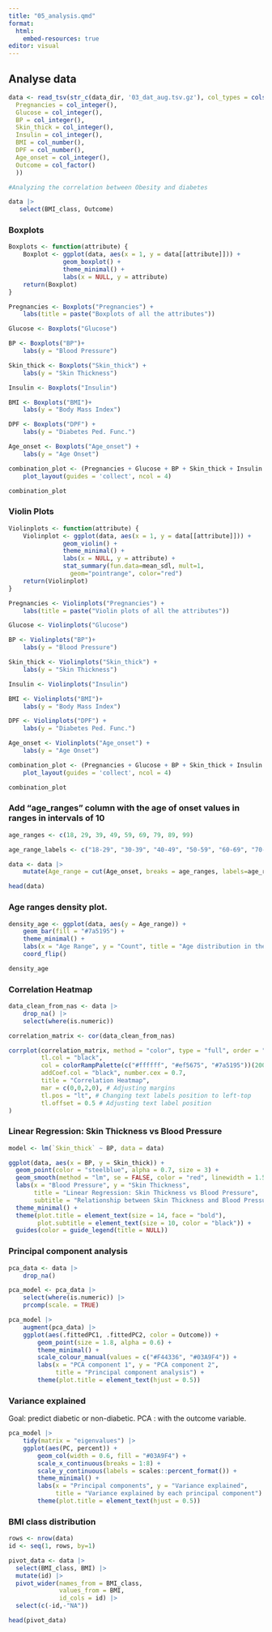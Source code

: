 ```yaml
---
title: "05_analysis.qmd"
format:
  html:
    embed-resources: true
editor: visual
---
```


## Analyse data

```r
data <- read_tsv(str_c(data_dir, '03_dat_aug.tsv.gz'), col_types = cols(
  Pregnancies = col_integer(),
  Glucose = col_integer(),
  BP = col_integer(),
  Skin_thick = col_integer(),
  Insulin = col_integer(),
  BMI = col_number(),
  DPF = col_number(),
  Age_onset = col_integer(),
  Outcome = col_factor()
  ))

#Analyzing the correlation between Obesity and diabetes

data |>
   select(BMI_class, Outcome)
```

### Boxplots

```r
Boxplots <- function(attribute) {
    Boxplot <- ggplot(data, aes(x = 1, y = data[[attribute]])) +
               geom_boxplot() +
               theme_minimal() +
               labs(x = NULL, y = attribute)
    return(Boxplot)
}

Pregnancies <- Boxplots("Pregnancies") +
    labs(title = paste("Boxplots of all the attributes"))

Glucose <- Boxplots("Glucose")

BP <- Boxplots("BP")+
    labs(y = "Blood Pressure")

Skin_thick <- Boxplots("Skin_thick") +
    labs(y = "Skin Thickness")

Insulin <- Boxplots("Insulin")

BMI <- Boxplots("BMI")+
    labs(y = "Body Mass Index")

DPF <- Boxplots("DPF") +
    labs(y = "Diabetes Ped. Func.")

Age_onset <- Boxplots("Age_onset") +
    labs(y = "Age Onset")

combination_plot <- (Pregnancies + Glucose + BP + Skin_thick + Insulin + BMI + DPF + Age_onset) +
    plot_layout(guides = 'collect', ncol = 4) 

combination_plot
```

### Violin Plots

```r
Violinplots <- function(attribute) {
    Violinplot <- ggplot(data, aes(x = 1, y = data[[attribute]])) +
               geom_violin() +
               theme_minimal() +
               labs(x = NULL, y = attribute) + 
               stat_summary(fun.data=mean_sdl, mult=1, 
                 geom="pointrange", color="red")
    return(Violinplot)
}

Pregnancies <- Violinplots("Pregnancies") +
    labs(title = paste("Violin plots of all the attributes"))

Glucose <- Violinplots("Glucose")

BP <- Violinplots("BP")+
    labs(y = "Blood Pressure")

Skin_thick <- Violinplots("Skin_thick") +
    labs(y = "Skin Thickness")

Insulin <- Violinplots("Insulin")

BMI <- Violinplots("BMI")+
    labs(y = "Body Mass Index")

DPF <- Violinplots("DPF") +
    labs(y = "Diabetes Ped. Func.")

Age_onset <- Violinplots("Age_onset") +
    labs(y = "Age Onset")

combination_plot <- (Pregnancies + Glucose + BP + Skin_thick + Insulin + BMI + DPF + Age_onset) +
    plot_layout(guides = 'collect', ncol = 4) 

combination_plot
```

### Add "age_ranges" column with the age of onset values in ranges in intervals of 10

```r
age_ranges <- c(18, 29, 39, 49, 59, 69, 79, 89, 99)

age_range_labels <- c("18-29", "30-39", "40-49", "50-59", "60-69", "70-79", "80-89", "90-100")

data <- data |> 
    mutate(Age_range = cut(Age_onset, breaks = age_ranges, labels=age_range_labels))

head(data)
```

### Age ranges density plot.

```r
density_age <- ggplot(data, aes(y = Age_range)) +
    geom_bar(fill = "#7a5195") +
    theme_minimal() +
    labs(x = "Age Range", y = "Count", title = "Age distribution in the dataset")+
    coord_flip()

density_age
```

### Correlation Heatmap

```r
data_clean_from_nas <- data |>
    drop_na() |>
    select(where(is.numeric))

correlation_matrix <- cor(data_clean_from_nas)

corrplot(correlation_matrix, method = "color", type = "full", order = "hclust", 
         tl.col = "black", 
         col = colorRampPalette(c("#ffffff", "#ef5675", "#7a5195"))(200),
         addCoef.col = "black", number.cex = 0.7,
         title = "Correlation Heatmap",
         mar = c(0,0,2,0), # Adjusting margins
         tl.pos = "lt", # Changing text labels position to left-top
         tl.offset = 0.5 # Adjusting text label position
)
```

### Linear Regression: Skin Thickness vs Blood Pressure

```r
model <- lm(`Skin_thick` ~ BP, data = data)

ggplot(data, aes(x = BP, y = Skin_thick)) +
  geom_point(color = "steelblue", alpha = 0.7, size = 3) +  
  geom_smooth(method = "lm", se = FALSE, color = "red", linewidth = 1.5) + 
  labs(x = "Blood Pressure", y = "Skin Thickness", 
       title = "Linear Regression: Skin Thickness vs Blood Pressure",
       subtitle = "Relationship between Skin Thickness and Blood Pressure") +
  theme_minimal() +  
  theme(plot.title = element_text(size = 14, face = "bold"),
        plot.subtitle = element_text(size = 10, color = "black")) +
  guides(color = guide_legend(title = NULL)) 
```

### Principal component analysis

```r
pca_data <- data |>
    drop_na()

pca_model <- pca_data |>
    select(where(is.numeric)) |>
    prcomp(scale. = TRUE)

pca_model |>
    augment(pca_data) |>
    ggplot(aes(.fittedPC1, .fittedPC2, color = Outcome)) +
        geom_point(size = 1.8, alpha = 0.6) +
        theme_minimal() +
        scale_colour_manual(values = c("#F44336", "#03A9F4")) +
        labs(x = "PCA component 1", y = "PCA component 2",
             title = "Principal component analysis") + 
        theme(plot.title = element_text(hjust = 0.5))
```

### Variance explained

Goal: predict diabetic or non-diabetic. PCA : with the outcome variable.

```r
pca_model |>
    tidy(matrix = "eigenvalues") |>
    ggplot(aes(PC, percent)) +
        geom_col(width = 0.6, fill = "#03A9F4") +
        scale_x_continuous(breaks = 1:8) +
        scale_y_continuous(labels = scales::percent_format()) +
        theme_minimal() +
        labs(x = "Principal components", y = "Variance explained",
             title = "Variance explained by each principal component") + 
        theme(plot.title = element_text(hjust = 0.5))
```

### BMI class distribution

```r
rows <- nrow(data)
id <- seq(1, rows, by=1)

pivot_data <- data |>
  select(BMI_class, BMI) |>
  mutate(id) |> 
  pivot_wider(names_from = BMI_class,
              values_from = BMI,
              id_cols = id) |> 
  select(c(-id,-"NA"))

head(pivot_data)
```
